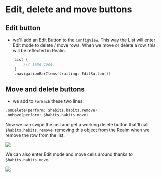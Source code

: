 # Edit, delete and move buttons

## Edit button

- we'll add an Edit Button to the `ConfigView`. This way the List will enter Edit mode to delete / move rows. When we move or delete a row, this will be reflected in Realm.

```swift title='ConfigView.swift'
    List {
        /// same code
    }
    .navigationBarItems(trailing: EditButton())
```

## Move and delete buttons

- we add to `ForEach` these two lines:

```swift title='ConfigView.swift'
.onDelete(perform: $habits.habits.remove)
.onMove(perform: $habits.habits.move)
```

Now we can swipe the cell and get a working delete button that'll call `$habits.habits.remove`, removing this object from the Realm when we remove the row from the list.

![](/img/8-edit-delete-move-habits-list/delete.png)

We can also enter Edit mode and move cells around thanks to `$habits.habits.move`.

![](/img/8-edit-delete-move-habits-list/move.png)
